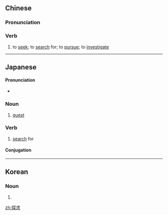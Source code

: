 ==Chinese==
{{zh-forms}}

===Pronunciation===
{{zh-pron
|m=tànqiú
|c=taam3 kau4
|mn=thàm-kiû
|cat=v
}}

===Verb===
{{zh-verb}}

# to [[seek]]; to [[search]] for; to [[pursue]]; to [[investigate]]

----

==Japanese==
{{ja-kanjitab|たん|きゅう|yomi=o}}

====Pronunciation====
* {{ja-pron|たんきゅう|yomi=o}}

===Noun===
{{ja-noun|たんきゅう}}

# [[quest]]

===Verb===
{{ja-verb-suru|tr=trans|たんきゅう}}

# [[search]] for

====Conjugation====
{{ja-suru|たんきゅう}}
----
==Korean==
{{ko-hanjatab}}

===Noun===
{{ko-noun|hj|hangeul=탐구}}

# {{hanja form of|탐구}}

[[zh:探求]]
